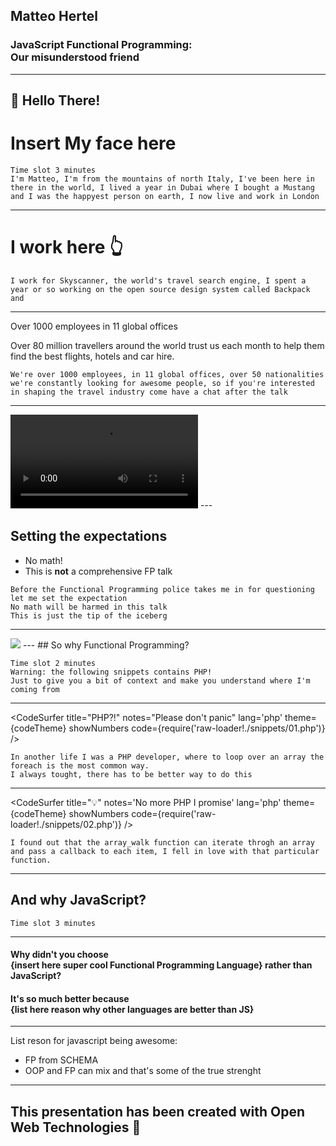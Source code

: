 

<Head>
  <title>JavaScript Functional Programming: Our misunderstood friend</title>
  <meta name='twitter:card' content='summary_large_image' />
  <meta name='twitter:site' content='@MHDev91' />
  <meta name='twitter:title' content='JavaScript Functional Programming: Our misunderstood friend' />
  <meta name='twitter:description' content="Functional Programming in JavaScript, is hard, difficult to understand, and you need a PhD in applied maths to use it in production. In this talk I’ll try to explain why that's not the truth by showing a practical approach to some fundamental FP concepts and how to apply them to your code base today. By the end of the talk you'll hopefully have some understanding on some Functional Programming principles and how to apply them to your code base but most importantly when and how apply those principles" />
  <meta name='twitter:image' content='TODO: Add image' />
</Head>


## Matteo Hertel
### JavaScript Functional Programming:<br /> Our misunderstood friend
---


## 👋 Hello There! 

# Insert My face here
```notes
Time slot 3 minutes
I'm Matteo, I'm from the mountains of north Italy, I've been here in there in the world, I lived a year in Dubai where I bought a Mustang and I was the happyest person on earth, I now live and work in London

```
---

# I work here 👆

```notes
I work for Skyscanner, the world's travel search engine, I spent a year or so working on the open source design system called Backpack  and 
```
---

Over 1000 employees in 11 global offices

Over 80 million travellers around the world trust us each month to help them find the best flights, hotels and car hire.

```notes
We're over 1000 employees, in 11 global offices, over 50 nationalities
we're constantly looking for awesome people, so if you're interested in shaping the travel industry come have a chat after the talk
```
---
<video controls={true} >
 <source src="./assets/video.mp4" type="video/mp4" />
</video>
---

## Setting the expectations

<ul>
<Appear>
  <li>No math!</li>
  <li>This is <b>not</b> a comprehensive FP talk</li>
</Appear>
</ul>

```notes
Before the Functional Programming police takes me in for questioning let me set the expectation
No math will be harmed in this talk
This is just the tip of the iceberg
```
---

<Image size='100%' src='./assets/JustTheBeginning.gif' />
---
## So why Functional Programming?

```notes
Time slot 2 minutes
Warning: the following snippets contains PHP!
Just to give you a bit of context and make you understand where I'm coming from
```
---
<CodeSurfer
title="PHP?!"
notes="Please don't panic"
lang='php'
theme={codeTheme}
showNumbers
code={require('raw-loader!./snippets/01.php')}
/>

```notes
In another life I was a PHP developer, where to loop over an array the foreach is the most common way.
I always tought, there has to be better way to do this
```
---
<CodeSurfer
title="💡"
notes='No more PHP I promise'
lang='php'
theme={codeTheme}
showNumbers
code={require('raw-loader!./snippets/02.php')}
/>

```notes
I found out that the array_walk function can iterate throgh an array and pass a callback to each item, I fell in love with that particular function.
```
---
## And why JavaScript?

```notes
Time slot 3 minutes
```
---
#### Why didn't you choose <br/> {insert here super cool Functional Programming Language} rather than JavaScript?
#### It's so much better because <br />{list here reason why other languages are better than JS}
---
List reson for javascript being awesome:
- FP from SCHEMA
- OOP and FP can mix and that's some of the true strenght
---
## This presentation has been created with Open Web Technologies 💪
